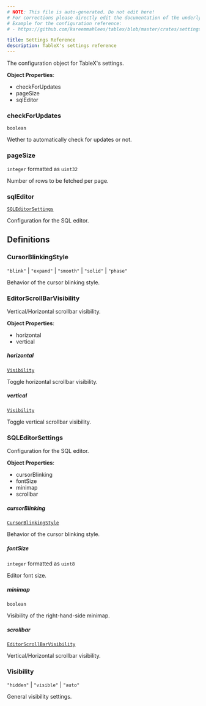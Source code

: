 ```yaml
---
# NOTE: This file is auto-generated. Do not edit here!
# For corrections please directly edit the documentation of the underlying Rust source code.
# Example for the configuration reference: 
# - https://github.com/kareemmahlees/tablex/blob/master/crates/settings/src/schema.rs

title: Settings Reference
description: TableX's settings reference
---
```




The configuration object for TableX's settings.

**Object Properties**:

- checkForUpdates <Badge text="Required" variant="note" size="medium" />
- pageSize <Badge text="Required" variant="note" size="medium" />
- sqlEditor <Badge text="Required" variant="note" size="medium" />

### checkForUpdates

`boolean`

Wether to automatically check for updates or not.

### pageSize

`integer` formatted as `uint32`

Number of rows to be fetched per page.

### sqlEditor



[`SQLEditorSettings`](#sqleditorsettings)

Configuration for the SQL editor.

## Definitions

### CursorBlinkingStyle

`"blink"` | `"expand"` | `"smooth"` | `"solid"` | `"phase"`

Behavior of the cursor blinking style.

### EditorScrollBarVisibility



Vertical/Horizontal scrollbar visibility.

**Object Properties**:

- horizontal <Badge text="Required" variant="note" size="medium" />
- vertical <Badge text="Required" variant="note" size="medium" />

##### horizontal



[`Visibility`](#visibility)

Toggle horizontal scrollbar visibility.

##### vertical



[`Visibility`](#visibility)

Toggle vertical scrollbar visibility.

### SQLEditorSettings



Configuration for the SQL editor.

**Object Properties**:

- cursorBlinking <Badge text="Required" variant="note" size="medium" />
- fontSize <Badge text="Required" variant="note" size="medium" />
- minimap <Badge text="Required" variant="note" size="medium" />
- scrollbar <Badge text="Required" variant="note" size="medium" />

##### cursorBlinking



[`CursorBlinkingStyle`](#cursorblinkingstyle)

Behavior of the cursor blinking style.

##### fontSize

`integer` formatted as `uint8`

Editor font size.

##### minimap

`boolean`

Visibility of the right-hand-side minimap.

##### scrollbar



[`EditorScrollBarVisibility`](#editorscrollbarvisibility)

Vertical/Horizontal scrollbar visibility.

### Visibility

`"hidden"` | `"visible"` | `"auto"`

General visibility settings.